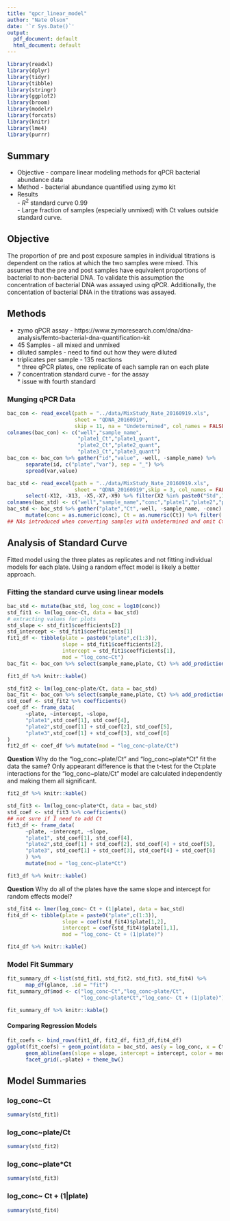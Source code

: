 ```yaml
---
title: "qpcr_linear_model"
author: "Nate Olson"
date: '`r Sys.Date()`'
output:
  pdf_document: default
  html_document: default
---
```

```r
library(readxl)
library(dplyr)
library(tidyr)
library(tibble)
library(stringr)
library(ggplot2)
library(broom)
library(modelr)
library(forcats)
library(knitr)
library(lme4)
library(purrr)
```


## Summary
* Objective - compare linear modeling methods for qPCR bacterial abundance data  
* Method - bacterial abundance quantified using zymo kit  
* Results  
      - $R^2$ standard curve 0.99  
      - Large fraction of samples (especially unmixed) with Ct values outside standard curve.

## Objective
The proportion of pre and post exposure samples in individual titrations is dependent on the ratios at which the two samples were mixed. 
This assumes that the pre and post samples have equivalent proportions of bacterial to non-bacterial DNA. 
To validate this assumption the concentration of bacterial DNA was assayed using qPCR. 
Additionally, the concentation of bacterial DNA in the titrations was assayed. 

## Methods 
* zymo qPCR assay - https://www.zymoresearch.com/dna/dna-analysis/femto-bacterial-dna-quantification-kit  
* 45 Samples - all mixed and unmixed  
* diluted samples - need to find out how they were diluted
* triplicates per sample - 135 reactions  
      * three qPCR plates, one replicate of each sample ran on each plate
* 7 concentration standard curve - for the assay  
      * issue with fourth standard  

### Munging qPCR Data
```r
bac_con <- read_excel(path = "../data/MixStudy_Nate_20160919.xls",
                      sheet = "QDNA_20160919",
                      skip = 11, na = "Undetermined", col_names = FALSE)
colnames(bac_con) <- c("well","sample_name",
                       "plate1_Ct","plate1_quant",
                       "plate2_Ct","plate2_quant",
                       "plate3_Ct","plate3_quant")
bac_con <- bac_con %>% gather("id","value", -well, -sample_name) %>% 
      separate(id, c("plate","var"), sep = "_") %>% 
      spread(var,value)
```

```r
bac_std <- read_excel(path = "../data/MixStudy_Nate_20160919.xls",
                      sheet = "QDNA_20160919",skip = 3, col_names = FALSE) %>% 
      select(-X12, -X13, -X5,-X7,-X9) %>% filter(X2 %in% paste0("Std",1:7))
colnames(bac_std) <- c("well","sample_name","conc","plate1","plate2","plate3")
bac_std <- bac_std %>% gather("plate","Ct",-well, -sample_name, -conc) %>% 
      mutate(conc = as.numeric(conc), Ct = as.numeric(Ct)) %>% filter(!is.na(Ct))
## NAs introduced when converting samples with undetermined and omit Ct values.
```

## Analysis of Standard Curve
Fitted model using the three plates as replicates and not fitting individual models for each plate. Using a random effect model is likely a better approach.

### Fitting the standard curve using linear models

```r
bac_std <- mutate(bac_std, log_conc = log10(conc))
std_fit1 <- lm(log_conc~Ct, data = bac_std)
# extracting values for plots
std_slope <- std_fit1$coefficients[2]
std_intercept <- std_fit1$coefficients[1]
fit1_df <- tibble(plate = paste0("plate",c(1:3)),
                  slope = std_fit1$coefficients[2], 
                  intercept = std_fit1$coefficients[1],
                  mod = "log_conc~Ct")
bac_fit <- bac_con %>% select(sample_name,plate, Ct) %>% add_predictions(std_fit1)
```

```r
fit1_df %>% knitr::kable()
```


```r
std_fit2 <- lm(log_conc~plate/Ct, data = bac_std)
bac_fit <- bac_con %>% select(sample_name,plate, Ct) %>% add_predictions(std_fit2)
std_coef <- std_fit2 %>% coefficients()
coef_df <- frame_data(
      ~plate, ~intercept, ~slope,
      "plate1",std_coef[1], std_coef[4],
      "plate2",std_coef[1] + std_coef[2], std_coef[5],
      "plate3",std_coef[1] + std_coef[3], std_coef[6]
)
fit2_df <- coef_df %>% mutate(mod = "log_conc~plate/Ct")
```
__Question__ Why do the "log_conc~plate/Ct" and "log_conc~plate*Ct" fit the data the same? Only appearant difference is that the t-test for the Ct:plate interactions for the "log_conc~plate/Ct" model are calculated independently and making them all significant. 

```r
fit2_df %>% knitr::kable()
```


```r
std_fit3 <- lm(log_conc~plate*Ct, data = bac_std)
std_coef <- std_fit3 %>% coefficients()
## not sure if I need to add Ct
fit3_df <- frame_data(
      ~plate, ~intercept, ~slope,
      "plate1", std_coef[1], std_coef[4],
      "plate2",std_coef[1] + std_coef[2], std_coef[4] + std_coef[5],
      "plate3", std_coef[1] + std_coef[3], std_coef[4] + std_coef[6]
      ) %>% 
      mutate(mod = "log_conc~plate*Ct")
```

```r
fit3_df %>% knitr::kable()
```

__Question__ Why do all of the plates have the same slope and intercept for random effects model?
```r
std_fit4 <- lmer(log_conc~ Ct + (1|plate), data = bac_std)
fit4_df <- tibble(plate = paste0("plate",c(1:3)),
                  slope = coef(std_fit4)$plate[1,2], 
                  intercept = coef(std_fit4)$plate[1,1],
                  mod = "log_conc~ Ct + (1|plate)")
```

```r
fit4_df %>% knitr::kable()
```


### Model Fit Summary
```r
fit_summary_df <-list(std_fit1, std_fit2, std_fit3, std_fit4) %>% 
      map_df(glance, .id = "fit")
fit_summary_df$mod <- c("log_conc~Ct","log_conc~plate/Ct",
                        "log_conc~plate*Ct","log_conc~ Ct + (1|plate)")
```

```r
fit_summary_df %>% knitr::kable()
```

#### Comparing Regression Models

```r
fit_coefs <- bind_rows(fit1_df, fit2_df, fit3_df,fit4_df)
ggplot(fit_coefs) + geom_point(data = bac_std, aes(y = log_conc, x = Ct)) +
      geom_abline(aes(slope = slope, intercept = intercept, color = mod, linetype = mod)) +
      facet_grid(.~plate) + theme_bw()
```

## Model Summaries
### log_conc~Ct
```r
summary(std_fit1)
```

### log_conc~plate/Ct
```r
summary(std_fit2)
```

### log_conc~plate*Ct
```r
summary(std_fit3)
```

### log_conc~ Ct + (1|plate)
```r
summary(std_fit4)
```

